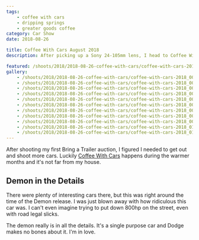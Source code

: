 ```yaml
---
tags:
    - coffee with cars
    - dripping springs
    - greater goods coffee
category: Car Show
date: 2018-08-26

title: Coffee With Cars August 2018
description: After picking up a Sony 24-105mm lens, I head to Coffee With Cars.

featured: /shoots/2018/2018-08-26-coffee-with-cars/coffee-with-cars-2018_002.jpg
gallery:
    - /shoots/2018/2018-08-26-coffee-with-cars/coffee-with-cars-2018_001.jpg
    - /shoots/2018/2018-08-26-coffee-with-cars/coffee-with-cars-2018_002.jpg
    - /shoots/2018/2018-08-26-coffee-with-cars/coffee-with-cars-2018_003.jpg
    - /shoots/2018/2018-08-26-coffee-with-cars/coffee-with-cars-2018_004.jpg
    - /shoots/2018/2018-08-26-coffee-with-cars/coffee-with-cars-2018_005.jpg
    - /shoots/2018/2018-08-26-coffee-with-cars/coffee-with-cars-2018_006.jpg
    - /shoots/2018/2018-08-26-coffee-with-cars/coffee-with-cars-2018_007.jpg
    - /shoots/2018/2018-08-26-coffee-with-cars/coffee-with-cars-2018_008.jpg
    - /shoots/2018/2018-08-26-coffee-with-cars/coffee-with-cars-2018_009.jpg
    - /shoots/2018/2018-08-26-coffee-with-cars/coffee-with-cars-2018_010.jpg
    - /shoots/2018/2018-08-26-coffee-with-cars/coffee-with-cars-2018_011.jpg
---
```


After shooting my first Bring a Trailer auction, I figured I needed to get out and shoot more cars. Luckily [Coffee With Cars](https://www.facebook.com/CoffeeWithCars/) happens during the warmer months and it's not far from my house.

## Demon in the Details

There were plenty of interesting cars there, but this was right around the time of the Demon release. I was just blown away with how ridiculous this car was. I can't even imagine trying to put down 800hp on the street, even with road legal slicks.

The demon really is in all the details. It's a single purpose car and Dodge makes no bones about it. I'm in love.
